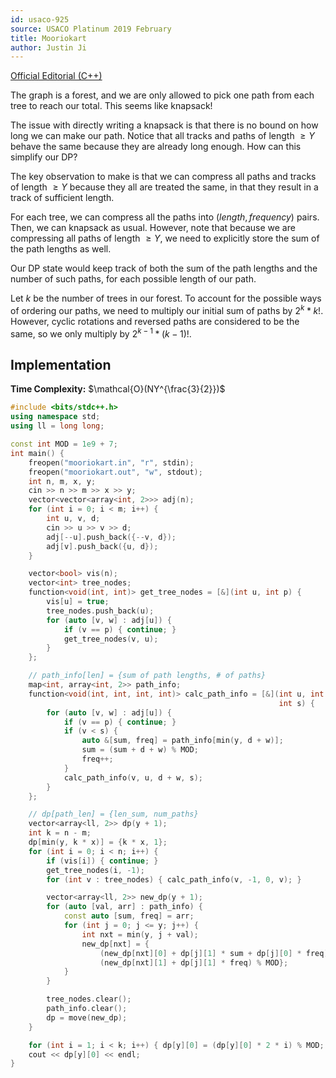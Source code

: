 ```yaml
---
id: usaco-925
source: USACO Platinum 2019 February
title: Mooriokart
author: Justin Ji
---
```


[Official Editorial (C++)](https://usaco.org/current/data/sol_mooriokart_platinum_feb19.html)

<Spoiler title = "Hint 1">

The graph is a forest, and we are only allowed to pick one path from each tree
to reach our total. This seems like knapsack!

The issue with directly writing a knapsack is that there is no bound on
how long we can make our path. Notice that all tracks and paths of length $\ge Y$
behave the same because they are already long enough. How can this simplify our DP?

</Spoiler>

<Spoiler title = "Explanation">

The key observation to make is that we can compress all paths and tracks of
length $\ge Y$ because they all are treated the same, in that they result in a
track of sufficient length.

For each tree, we can compress all the paths into $(length, frequency)$ pairs.
Then, we can knapsack as usual. However, note that because we are compressing
all paths of length $\ge Y$, we need to explicitly store the sum of the path
lengths as well.

Our DP state would keep track of both the sum of the path lengths and
the number of such paths, for each possible length of our path.

Let $k$ be the number of trees in our forest. To account for the possible ways
of ordering our paths, we need to multiply our initial sum of paths by
$2^{k} * k!$. However, cyclic rotations and reversed paths are considered
to be the same, so we only multiply by $2^{k - 1} * (k - 1)!$.

## Implementation

**Time Complexity:** $\mathcal{O}(NY^{\frac{3}{2}})$

<LanguageSection>
<CPPSection>

```cpp
#include <bits/stdc++.h>
using namespace std;
using ll = long long;

const int MOD = 1e9 + 7;
int main() {
	freopen("mooriokart.in", "r", stdin);
	freopen("mooriokart.out", "w", stdout);
	int n, m, x, y;
	cin >> n >> m >> x >> y;
	vector<vector<array<int, 2>>> adj(n);
	for (int i = 0; i < m; i++) {
		int u, v, d;
		cin >> u >> v >> d;
		adj[--u].push_back({--v, d});
		adj[v].push_back({u, d});
	}

	vector<bool> vis(n);
	vector<int> tree_nodes;
	function<void(int, int)> get_tree_nodes = [&](int u, int p) {
		vis[u] = true;
		tree_nodes.push_back(u);
		for (auto [v, w] : adj[u]) {
			if (v == p) { continue; }
			get_tree_nodes(v, u);
		}
	};

	// path_info[len] = {sum of path lengths, # of paths}
	map<int, array<int, 2>> path_info;
	function<void(int, int, int, int)> calc_path_info = [&](int u, int p, int d,
	                                                        int s) {
		for (auto [v, w] : adj[u]) {
			if (v == p) { continue; }
			if (v < s) {
				auto &[sum, freq] = path_info[min(y, d + w)];
				sum = (sum + d + w) % MOD;
				freq++;
			}
			calc_path_info(v, u, d + w, s);
		}
	};

	// dp[path_len] = {len_sum, num_paths}
	vector<array<ll, 2>> dp(y + 1);
	int k = n - m;
	dp[min(y, k * x)] = {k * x, 1};
	for (int i = 0; i < n; i++) {
		if (vis[i]) { continue; }
		get_tree_nodes(i, -1);
		for (int v : tree_nodes) { calc_path_info(v, -1, 0, v); }

		vector<array<ll, 2>> new_dp(y + 1);
		for (auto [val, arr] : path_info) {
			const auto [sum, freq] = arr;
			for (int j = 0; j <= y; j++) {
				int nxt = min(y, j + val);
				new_dp[nxt] = {
				    (new_dp[nxt][0] + dp[j][1] * sum + dp[j][0] * freq) % MOD,
				    (new_dp[nxt][1] + dp[j][1] * freq) % MOD};
			}
		}

		tree_nodes.clear();
		path_info.clear();
		dp = move(new_dp);
	}

	for (int i = 1; i < k; i++) { dp[y][0] = (dp[y][0] * 2 * i) % MOD; }
	cout << dp[y][0] << endl;
}
```

</CPPSection>
</LanguageSection>

</Spoiler>
